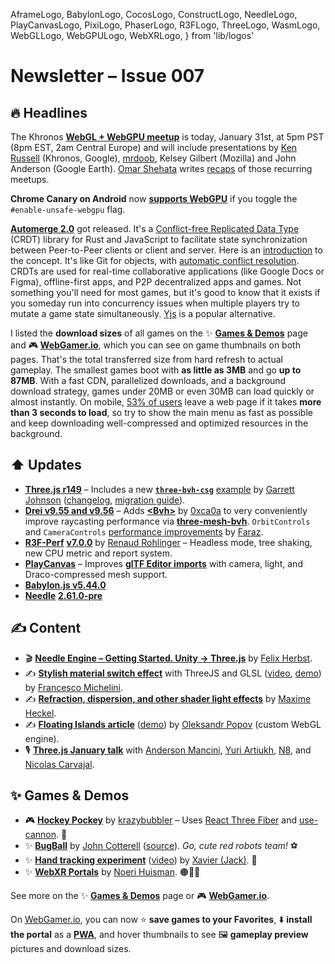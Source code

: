   AframeLogo,
  BabylonLogo,
  CocosLogo,
  ConstructLogo,
  NeedleLogo,
  PlayCanvasLogo,
  PixiLogo,
  PhaserLogo,
  R3FLogo,
  ThreeLogo,
  WasmLogo,
  WebGLLogo,
  WebGPULogo,
  WebXRLogo,
} from 'lib/logos'

# Newsletter – Issue 007

<SubTitleDate value="2023-01-31" />

<NoBulletListStyles />
<NewsletterStyles />

## 🔥 Headlines

<WebGLLogo /> <WebGPULogo /> The Khronos [**WebGL + WebGPU
meetup**](https://www.khronos.org/events/webgl-webgpu-meetup-january-2023) is today, January 31st,
at 5pm PST (8pm EST, 2am Central Europe) and will include presentations by [Ken
Russell](https://x.com/gfxprogrammer) (Khronos,
Google), <ThreeLogo /> [mrdoob](https://x.com/mrdoob), Kelsey Gilbert (Mozilla) and John Anderson
(Google Earth). [Omar Shehata](https://x.com/Omar4ur) writes
[recaps](https://omar-shehata.medium.com/webgl-webgpu-april-2022-meetup-highlights-e57ad07e1f60) of
those recurring meetups.

<WebGPULogo /> **Chrome Canary on Android** now [**supports
WebGPU**](https://x.com/Tojiro/status/1618997822854168582) if you toggle the `#enable-unsafe-webgpu`
flag.

[**Automerge 2.0**](https://automerge.org/blog/automerge-2/) got released. It's a [Conflict-free Replicated Data Type](https://en.wikipedia.org/wiki/Conflict-free_replicated_data_type) (CRDT) library for Rust and JavaScript to facilitate state synchronization between Peer-to-Peer clients or client and server. Here is an [introduction](https://automerge.org/docs/hello/) to the concept. It's like Git for objects, with [automatic conflict resolution](https://automerge.org/docs/cookbook/conflicts/). CRDTs are used for real-time collaborative applications (like Google Docs or Figma), offline-first apps, and P2P decentralized apps and games. Not something you'll need for most games, but it's good to know that it exists if you someday run into concurrency issues when multiple players try to mutate a game state simultaneously. [Yjs](https://docs.yjs.dev/) is a popular alternative.

I listed the **download sizes** of all games on the ✨ [**Games & Demos**](https://www.webgamedev.com/games-demos) page and 🎮 [**WebGamer.io**](https://webgamer.io/), which you can see on game thumbnails on both pages. That's the total transferred size from hard refresh to actual gameplay. The smallest games boot with **as little as 3MB** and go **up to 87MB**. With a fast CDN, parallelized downloads, and a background download strategy, games under 20MB or even 30MB can load quickly or almost instantly. On mobile, [53% of users](https://www.thinkwithgoogle.com/consumer-insights/consumer-trends/mobile-site-load-time-statistics/) leave a web page if it takes **more than 3 seconds to load**, so try to show the main menu as fast as possible and keep downloading well-compressed and optimized resources in the background.

## ⬆️ Updates

- <ThreeLogo /> [**Three.js r149**](https://x.com/threejs/status/1618630423294414848) – Includes a
  new [**`three-bvh-csg`**](https://github.com/gkjohnson/three-bvh-csg)
  [example](https://threejs.org/examples/webgl_geometry_csg.html) by [Garrett
  Johnson](https://x.com/garrettkjohnson)
  ([changelog](https://github.com/mrdoob/three.js/releases/tag/r149), [migration
  guide](https://github.com/mrdoob/three.js/wiki/Migration-Guide)).
- <R3FLogo /> [**Drei v9.55 and v9.56**](https://github.com/pmndrs/drei/releases) – Adds
  [**&lt;Bvh&gt;**](https://github.com/pmndrs/drei#bvh) by [0xca0a](https://x.com/0xca0a) to very
  conveniently improve raycasting performance via
  [**three-mesh-bvh**](https://github.com/gkjohnson/three-mesh-bvh). `OrbitControls` and
  `CameraControls` [performance improvements](https://github.com/pmndrs/drei/pull/1245) by
  [Faraz](https://x.com/CantBeFaraz).
- <R3FLogo /> [**R3F-Perf**](https://github.com/utsuboco/r3f-perf)
  [**v7.0.0**](https://github.com/utsuboco/r3f-perf/blob/main/CHANGELOG.md) by [Renaud
  Rohlinger](https://x.com/onirenaud) – Headless mode, tree shaking, new CPU metric and report
  system.
- <PlayCanvasLogo /> [**PlayCanvas**](https://playcanvas.com/) – Improves [**glTF Editor
  imports**](https://x.com/willeastcott/status/1620115105173372933) with camera, light, and
  Draco-compressed mesh support.
- <BabylonLogo /> [**Babylon.js v5.44.0**](https://github.com/BabylonJS/Babylon.js/releases)
- <NeedleLogo /> [**Needle**](https://needle.tools/)
  [**2.61.0-pre**](https://github.com/needle-tools/needle-engine-support/releases)

## ✍️ Content

- 🎬 <NeedleLogo /> [**Needle Engine – Getting Started. Unity → Three.js**](https://www.youtube.com/watch?v=3dB-d1Jo_Mk) by [Felix Herbst](https://x.com/hybridherbst).
- ✍️ <ThreeLogo /> [**Stylish material switch effect**](https://www.patreon.com/posts/create-stylish-77823097) with ThreeJS and GLSL ([video](https://x.com/fra_michelini/status/1619337218820292613), [demo](https://threejs-matcap-switch.vercel.app/#debug)) by [Francesco Michelini](https://x.com/fra_michelini).
- ✍️ <R3FLogo /> [**Refraction, dispersion, and other shader light effects**](https://blog.maximeheckel.com/posts/refraction-dispersion-and-other-shader-light-effects/) by [Maxime Heckel](https://x.com/MaximeHeckel).
- ✍️ <WebGLLogo /> [**Floating Islands article**](https://dev.to/keaukraine/floating-islands-webgl-demo-995) ([demo](https://keaukraine.github.io/webgl-rock-pillars/)) by [Oleksandr Popov](https://x.com/keaukraine) (custom WebGL engine).
- 🎙 <ThreeLogo /> [**Three.js January talk**](https://x.com/i/spaces/1OwGWwqWDEqGQ) with [Anderson Mancini](https://x.com/Andersonmancini), [Yuri Artiukh](https://x.com/akella), [N8](https://x.com/N8Programs), and [Nicolas Carvajal](https://x.com/nicolas_web3).

## ✨ Games & Demos

- 🎮 <R3FLogo /> [**Hockey Pockey**](https://hockeypockey-98b14.web.app/) by
  [krazybubbler](https://x.com/krazybubbler) – Uses [React Three
  Fiber](https://docs.pmnd.rs/react-three-fiber/getting-started/introduction) and
  [use-cannon](https://github.com/pmndrs/use-cannon). 🏒
- ✨ <ThreeLogo /> [**BugBall**](https://www.johnc.pro/bugball/indexHIFI.html) by [John
  Cotterell](https://www.johnc.pro/) ([source](https://github.com/Cotterzz/titaniumballz)). _Go,
  cute red robots team!_ ⚽️
- ✨ <ThreeLogo /> [**Hand tracking experiment**](https://rdtr01.xl.digital/)
  ([video](https://x.com/KMkota0/status/1620090836930400257)) by [Xavier
  (Jack)](https://x.com/KMkota0). 👋
- ✨ <WebXRLogo /> <ThreeLogo /> [**WebXR
  Portals**](https://x.com/noerihuisman/status/1617587909170692120) by [Noeri
  Huisman](https://x.com/noerihuisman). 🟠🏃🔵

See more on the ✨ [**Games & Demos**](https://www.webgamedev.com/games-demos) page or 🎮 [**WebGamer.io**](https://webgamer.io/).

On [WebGamer.io](https://webgamer.io/), you can now ⭐️ **save games to your Favorites**, ⬇️ **install the portal** as a [**PWA**](https://www.webgamedev.com/publishing/pwa), and hover thumbnails to see 🖼 **gameplay preview** pictures and download sizes.

<NewsletterFooter tweetId="1620460369599930368" />
